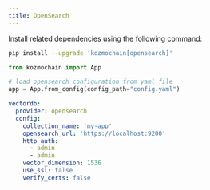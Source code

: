 ```yaml
---
title: OpenSearch
---
```


Install related dependencies using the following command:

```bash
pip install --upgrade 'kozmochain[opensearch]'
```

<CodeGroup>

```python main.py
from kozmochain import App

# load opensearch configuration from yaml file
app = App.from_config(config_path="config.yaml")
```

```yaml config.yaml
vectordb:
  provider: opensearch
  config:
    collection_name: 'my-app'
    opensearch_url: 'https://localhost:9200'
    http_auth:
      - admin
      - admin
    vector_dimension: 1536
    use_ssl: false
    verify_certs: false
```

</CodeGroup>

<Snippet file="missing-vector-db-tip.mdx" />
